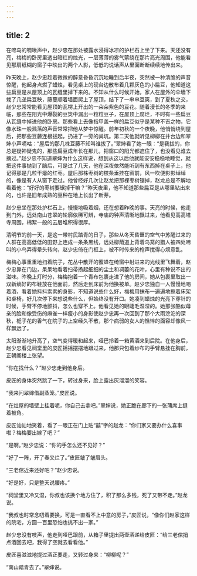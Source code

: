 ```yaml
---
---
---
```

title: 2
---



在啼鸟的啁啾声中，赵少忠在那处被露水浸得冰凉的护栏石上坐了下来。天还没有亮，梅梅的卧房里透出暗红的烛光，一层薄薄的雾气萦绕在那片亮光周围，他能看见那扇纸糊的窗子中映出的两个人影，低低的说话声从里面断断续续地传出来。

昨天晚上，赵少忠趁着微微的醉意昏昏沉沉地睡到后半夜，突然被一种清脆的声音惊醒，他起身点燃了蜡烛，看见桌上的砚台边散布着几颗灰色的小扁豆，他知道这些扁豆是从屋顶上的瓦缝里掉下来的。不知从什么时候开始，家人在屋外的伞墙下栽了几垄扁豆秧，藤蔓顺着墙面爬上了屋顶，结下了一串串豆筴，到了夏秋之交，赵少忠常常能看见屋顶的瓦楞上开出的一朵朵紫色的豆花。随着漫长的冬季的来临，那些在阳光中爆裂的豆筴中漏出一粒粒豆子，在屋顶上腐烂，不时有一些扁豆从瓦缝中掉进他的卧房。那些看上去像指甲盖一样的扁豆似乎是某种不吉之物，它像水珠一般溅落的声音常常把他从梦中惊醒。前年初秋的一个夜晚，他悄悄绕到屋后，把那些豆藤连根拔起，扔进了一旁的粪坑。第二天他就听见柳柳在井台边和翠婶小声嘀咕：“屋后的那几株豆藤不知叫谁拔了。”翠婶看了她一眼：“是我拔的，你总是疑神疑鬼的，那些扁豆成年长在那儿，把窗口的阳光都遮住了，也没看见谁去摘过。”赵少忠不知道翠婶为什么这样说，想到从这以后他就能安安稳稳地睡觉，就把这件事抛到了脑后，可是过了几天，他在深夜依然能听到有东西掉在桌子上，他记得那是几粒干瘪的红枣。屋后那株枣树的枝条垂挂在窗前，风一吹便影影绰绰的，像是有人从窗下走过。他曾经好几次让赵龙把那棵枣树锯掉，赵龙总是不解地看着他：“好好的枣树要锯掉干嘛？”昨天夜里，他不知道那些扁豆是从哪里钻出来的，也许是旧年成熟的豆种在地上长出了新芽。

赵少忠坐在那处护栏石上，慢慢地吸着烟，还在想着昨晚的事。天亮的时候，他走到门外，远处南山苍翠的轮廓依稀可辨，寺庙的钟声清晰地飘过来，他看见高高塔寺周围，棉絮一般的云层堆积得很厚。

清明节的前一天，是这一带村民踏青的日子，那些从冬天昏噩的空气中苏醒过来的人群在高高低低的田野上连成一条条黑线，远处柳荫道上背着鸟笼的猎人被四处啼叫的小鸟弄得晕头转向，赵少忠倚在门框上，被不时传来的枪声搅得心烦意乱。

梅梅心事重重地扫着院子，花丛中散开的蜜蜂在绮窗中射进来的光线里飞舞着，赵少忠靠在门边，呆呆地看着扫帚扬起细细的尘土和凋萎的花叶，心里有种说不出的滋味。昨晚上灯时分，梅梅抱着一个青布包裹走进了他的房间，她从包裹里取出一双新绱好的布鞋放在他面前，然后走到床前为他换被单。赵少忠独自一人慢慢地喝着酒，看着她抖抖索索的身影，不知道说些什么好，梅梅用抹布一遍遍地擦着床架和桌椅，好几次停下来想说些什么，但始终没有开口。她凑到蜡烛的光亮下穿针的时候，手臂不停地颤抖，怎么也穿不上。他看见她的眼睫毛湿湿的。她那张酷似母亲的脸和像受伤的麻雀一样瘦小的身影使赵少忠再一次回到了那个大雨滂沱的深秋，栀子花的香气在院子的上空经久不散，那个病弱的女人的憔悴的面容却像风一样飘远了。

太阳渐渐地升高了，空气变得暖和起来，哑巴拎着一箱黄酒来到后院。在他身后，赵少忠看见祠堂里的皮匠摇摇摆摆地跟过来，他那只包着纱布的手臂悬挂在胸前，正朝阁楼上张望。

“你在找什么？”赵少忠走到他身后。

皮匠的身体突然跳了一下，转过身来，脸上露出灰溜溜的笑容。

“我来问翠婶借副蒸笼。”皮匠说。

“在灶屋的墙壁上挂着呢，你自己去拿吧。”翠婶说，她正跪在廊下的一张蒲席上缝着被角。

皮匠讪讪地笑着，看了一眼正在门上贴“囍”字的赵龙：“你们家又要办什么喜事啦？梅梅要出嫁了吧？”

“是啊。”赵少忠说：“你的手怎么还不见好？”

“好了一阵，开了春又烂了。”皮匠皱了皱眉头。

“三老倌近来还好吧？”赵少忠说。

“好是好，只是整天说腰疼。”

“祠堂里又冷又湿，你叔也该换个地方住了，积了那么多钱，死了又带不走。”赵龙说。

“我叔也时常念叨着要换，可是一直看不上中意的房子，”皮匠说，“像你们赵家这样的院宅，方圆一百里恐怕也挑不出一家。”

赵少忠没有吱声，他走到哑巴跟前，从箱子里提出两壶酒递给皮匠：“给三老倌捎点酒回去吧，我得了空就去看看他。”

皮匠喜滋滋地提过酒正要走，又转过身来：“柳柳呢？”

“南山踏青去了。”翠婶说。
